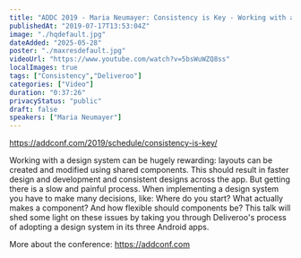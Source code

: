 ```yaml
---
title: "ADDC 2019 - Maria Neumayer: Consistency is Key - Working with a Design System"
publishedAt: "2019-07-17T13:53:04Z"
image: "./hqdefault.jpg"
dateAdded: "2025-05-28"
poster: "./maxresdefault.jpg"
videoUrl: "https://www.youtube.com/watch?v=5bsWuWZQ8ss"
localImages: true
tags: ["Consistency","Deliveroo"]
categories: ["Video"]
duration: "0:37:26"
privacyStatus: "public"
draft: false
speakers: ["Maria Neumayer"]
---
```

https://addconf.com/2019/schedule/consistency-is-key/

Working with a design system can be hugely rewarding: layouts can be created and modified using shared components. This should result in faster design and development and consistent designs across the app. But getting there is a slow and painful process. When implementing a design system you have to make many decisions, like: Where do you start? What actually makes a component? And how flexible should components be? This talk will shed some light on these issues by taking you through Deliveroo's process of adopting a design system in its three Android apps.

More about the conference: https://addconf.com
